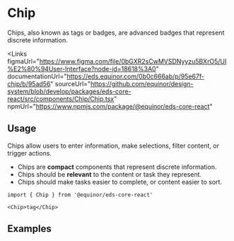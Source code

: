 
# Chip

Chips, also known as tags or badges, are advanced badges that represent discrete information.

<Links 
    figmaUrl="https://www.figma.com/file/0bGXR2sCwMVSDNyyzu5BXrO5/UI%E2%80%94User-Interface?node-id=18618%3A0"
    documentationUrl="https://eds.equinor.com/0b0c666ab/p/95e67f-chip/b/95ad56"
    sourceUrl="https://github.com/equinor/design-system/blob/develop/packages/eds-core-react/src/components/Chip/Chip.tsx"
    npmUrl="https://www.npmjs.com/package/@equinor/eds-core-react"
></Links>

<Story id="data-display-chips--introduction"/>
<PropsTable />

## Usage

Chips allow users to enter information, make selections, filter content, or trigger actions.
<ul>
    <li>Chips are <strong>compact</strong> components that represent discrete information.</li>
    <li>Chips should be <strong>relevant</strong> to the content or task they represent.</li>
    <li>Chips should make tasks easier to complete, or content easier to sort.</li>
</ul>

  ```tsx
import { Chip } from '@equinor/eds-core-react'

<Chip>tag</Chip>
```

## Examples
